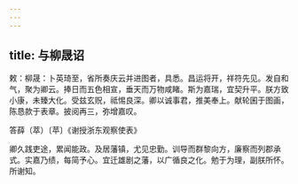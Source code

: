 ```yaml
---
---
---
```

title: 与柳晟诏
---



敕：柳晟：卜英琦至，省所奏庆云并进图者，具悉。昌运将开，祥符先见。发自和气，聚为卿云。捧日而五色相宣，垂天而万物咸睹。斯为嘉瑞，宜契升平。朕方致小康，未臻大化。受兹玄贶，祗惕良深。卿以诚事君，推美奉上。献轮囷于图画，陈恳款于表章。披阅再三，弥增嘉叹。

答薛（萃）〔苹〕《谢授浙东观察使表》

卿久践吏途，累闻能政。及居藩镇，尤见忠勤。训导而群黎向方，廉察而列郡承式。实嘉乃绩，每简予心。宜迁雄剧之藩，以广循良之化。勉于为理，副朕所怀。所谢知。